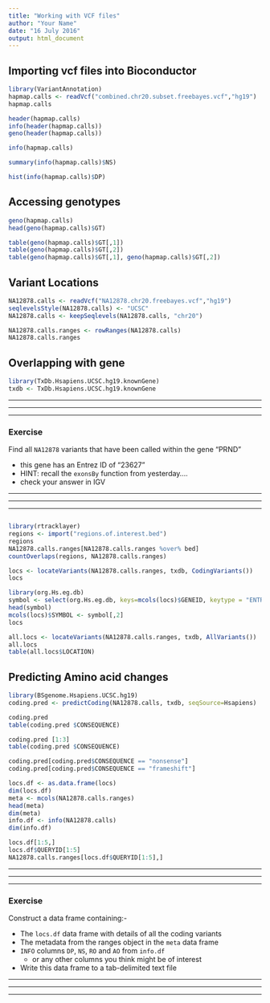 ```yaml
---
title: "Working with VCF files"
author: "Your Name"
date: "16 July 2016"
output: html_document
---
```


## Importing vcf files into Bioconductor

```r
library(VariantAnnotation)
hapmap.calls <- readVcf("combined.chr20.subset.freebayes.vcf","hg19")
hapmap.calls
```

```r
header(hapmap.calls)
info(header(hapmap.calls))
geno(header(hapmap.calls))
```

```r
info(hapmap.calls)
```

```r
summary(info(hapmap.calls)$NS)
```


```r
hist(info(hapmap.calls)$DP)
```


## Accessing genotypes


```r
geno(hapmap.calls)
head(geno(hapmap.calls)$GT)
```

```r
table(geno(hapmap.calls)$GT[,1])
table(geno(hapmap.calls)$GT[,2])
table(geno(hapmap.calls)$GT[,1], geno(hapmap.calls)$GT[,2])
```


## Variant Locations

```r
NA12878.calls <- readVcf("NA12878.chr20.freebayes.vcf","hg19")
seqlevelsStyle(NA12878.calls) <- "UCSC"
NA12878.calls <- keepSeqlevels(NA12878.calls, "chr20")
```

```r
NA12878.calls.ranges <- rowRanges(NA12878.calls)
NA12878.calls.ranges 
```

## Overlapping with gene

```r
library(TxDb.Hsapiens.UCSC.hg19.knownGene)
txdb <- TxDb.Hsapiens.UCSC.hg19.knownGene
```


******
******
******

### Exercise

Find all `NA12878` variants that have been called within the gene "PRND"

- this gene has an Entrez ID of "23627"
- HINT: recall the `exonsBy` function from yesterday....
- check your answer in IGV

******
******
******

```r

```


```r
library(rtracklayer)
regions <- import("regions.of.interest.bed")
regions
NA12878.calls.ranges[NA12878.calls.ranges %over% bed]
countOverlaps(regions, NA12878.calls.ranges)
```



```r
locs <- locateVariants(NA12878.calls.ranges, txdb, CodingVariants())
locs
```

```r
library(org.Hs.eg.db)
symbol <- select(org.Hs.eg.db, keys=mcols(locs)$GENEID, keytype = "ENTREZID", columns="SYMBOL")
head(symbol)
mcols(locs)$SYMBOL <- symbol[,2]
locs
```

```r
all.locs <- locateVariants(NA12878.calls.ranges, txdb, AllVariants())
all.locs
table(all.locs$LOCATION)
```

## Predicting Amino acid changes

```r
library(BSgenome.Hsapiens.UCSC.hg19)
coding.pred <- predictCoding(NA12878.calls, txdb, seqSource=Hsapiens)
```



```r
coding.pred 
table(coding.pred $CONSEQUENCE)
```

```r
coding.pred [1:3]
table(coding.pred $CONSEQUENCE)
```


```r
coding.pred[coding.pred$CONSEQUENCE == "nonsense"]
coding.pred[coding.pred$CONSEQUENCE == "frameshift"]
```



```r
locs.df <- as.data.frame(locs)
dim(locs.df)
meta <- mcols(NA12878.calls.ranges)
head(meta)
dim(meta)
info.df <- info(NA12878.calls)
dim(info.df)
```

```r
locs.df[1:5,]
locs.df$QUERYID[1:5]
NA12878.calls.ranges[locs.df$QUERYID[1:5],]
```


******
******
******

### Exercise

Construct a data frame containing:-

- The `locs.df` data frame with details of all the coding variants
- The metadata from the ranges object in the `meta` data frame
- `INFO` columns `DP`, `NS`, `RO` and `AO` from `info.df`
    + or any other columns you think might be of interest
- Write this data frame to a tab-delimited text file



******
******
******


```r

```

